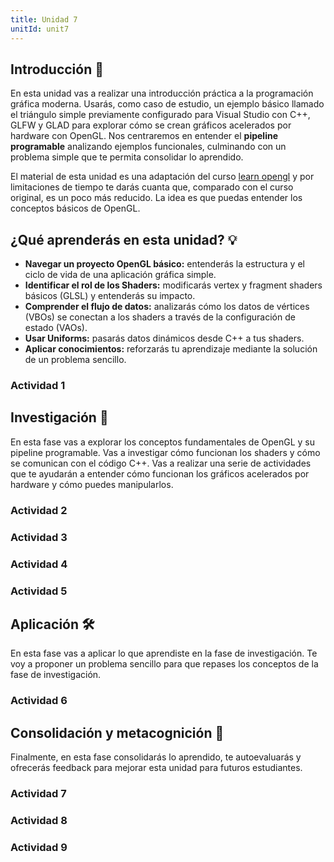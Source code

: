 ```yaml
---
title: Unidad 7
unitId: unit7
---
```



## Introducción 📜

En esta unidad vas a realizar una introducción práctica a la programación gráfica moderna. 
Usarás, como caso de estudio, un ejemplo básico llamado el triángulo simple previamente configurado 
para Visual Studio con C++, GLFW y GLAD para explorar cómo se crean gráficos acelerados por 
hardware con OpenGL. Nos centraremos en entender el **pipeline programable** analizando ejemplos 
funcionales, culminando con un problema simple que te permita consolidar lo aprendido.

El material de esta unidad es una adaptación del curso [learn opengl](https://learnopengl.com/) y 
por limitaciones de tiempo te darás cuanta que, comparado con el curso original, es un poco más 
reducido. La idea es que puedas entender los conceptos básicos de OpenGL.  

## ¿Qué aprenderás en esta unidad? 💡

*   **Navegar un proyecto OpenGL básico:** entenderás la estructura y el ciclo de vida de una aplicación gráfica simple.
*   **Identificar el rol de los Shaders:** modificarás vertex y fragment shaders básicos (GLSL) y entenderás su impacto.
*   **Comprender el flujo de datos:** analizarás cómo los datos de vértices (VBOs) se conectan a los shaders 
a través de la configuración de estado (VAOs).
*   **Usar Uniforms:** pasarás datos dinámicos desde C++ a tus shaders.
*   **Aplicar conocimientos:** reforzarás tu aprendizaje mediante la solución de un problema sencillo.

### Actividad 1
<ActivityPlaceholder 
  id='activity01' 
  unit={frontmatter.unitId}
/>


## Investigación 🔎

En esta fase vas a explorar los conceptos fundamentales de OpenGL y su pipeline programable. 
Vas a investigar cómo funcionan los shaders y cómo se comunican con el código C++. 
Vas a realizar una serie de actividades que te ayudarán a entender cómo funcionan los gráficos 
acelerados por hardware y cómo puedes manipularlos.

### Actividad 2
<ActivityPlaceholder 
  id='activity02' 
  unit={frontmatter.unitId}
/>
### Actividad 3
<ActivityPlaceholder 
  id='activity03' 
  unit={frontmatter.unitId}
/>
### Actividad 4
<ActivityPlaceholder 
  id='activity04' 
  unit={frontmatter.unitId}
/>  
### Actividad 5
<ActivityPlaceholder 
  id='activity05' 
  unit={frontmatter.unitId}
/>


## Aplicación 🛠

En esta fase vas a aplicar lo que aprendiste en la fase de investigación.
Te voy a proponer un problema sencillo para que repases los conceptos de la 
fase de investigación.

### Actividad 6
<ActivityPlaceholder 
  id='activity06' 
  unit={frontmatter.unitId}
/>

## Consolidación y metacognición 🤔

Finalmente, en esta fase consolidarás lo aprendido, te autoevaluarás y ofrecerás 
feedback para mejorar esta unidad para futuros estudiantes.

### Actividad 7
<ActivityPlaceholder 
  id='activity07' 
  unit={frontmatter.unitId}
/>
### Actividad 8
<ActivityPlaceholder 
  id='activity08' 
  unit={frontmatter.unitId}
/>
### Actividad 9
<ActivityPlaceholder 
  id='activity09' 
  unit={frontmatter.unitId}
/>

